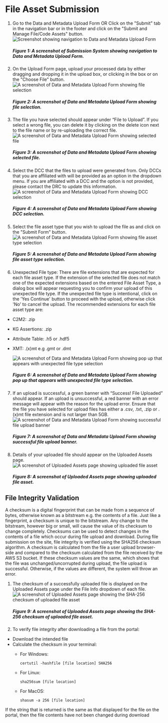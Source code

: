 # File Asset Submission

1. Go to the Data and Metadata Upload Form OR Click on the "Submit" tab in the navigation bar or in the footer and click on the "Submit and Manage File/Code Assets" button.
    ![Screenshot showing navigation to Data and Metadata Upload Form](../../../../public/img/submission_system/file_upload_1.png)
    ##### Figure 1: A screenshot of Submission System showing navigation to Data and Metadata Upload Form. 

2. On the Upload Form page, upload your processed data by either dragging and dropping it in the upload box, or clicking in the box or on the "Choose File" button.
    ![A screenshot of Data and Metadata Upload Form showing file selection](../../../../public/img/submission_system/file_upload_2.png)
    ##### Figure 2: A screenshot of Data and Metadata Upload Form showing file selection.

3. The file you have selected should appear under “File to Upload”. If you select a wrong file, you can delete it by clicking on the delete icon next to the file name or by re-uploading the correct file.
    ![A screenshot of Data and Metadata Upload Form showing selected file](../../../../public/img/submission_system/file_upload_3.png)
    ##### Figure 3: A screenshot of Data and Metadata Upload Form showing selected file. 

4. Select the DCC that the files to upload were generated from. Only DCCs that you are affiliated with will be provided as an option in the dropdown menu. If you are affiliated with a DCC and the option is not provided, please contact the DRC to update this information.
    ![A screenshot of Data and Metadata Upload Form showing DCC selection](../../../../public/img/submission_system/file_upload_4.png)
    ##### Figure 4: A screenshot of Data and Metadata Upload Form showing DCC selection.

5. Select the file asset type that you wish to upload the file as and click on the "Submit Form" button.
    ![A screenshot of Data and Metadata Upload Form showing file asset type selection](../../../../public/img/submission_system/file_upload_5.png)
    ##### Figure 5: A screenshot of Data and Metadata Upload Form showing file asset type selection.

6. Unexpected File type: There are file extensions that are expected for each file asset type. If the extension of the selected file does not match one of the expected extensions based on the entered File Asset Type, a dialog box will appear requesting you to confirm your upload of this unexpected file type. If the unexpected file type is intentional, click on the 'Yes Continue' button to proceed with the upload, otherwise click 'No' to cancel the upload.
The recommended extensions for each file asset type are:
- C2M2: .zip
- KG Assertions: .zip
- Attribute Table: .h5 or .hdf5
- XMT: .(x)mt e.g .gmt or .dmt

    ![A screenshot of Data and Metadata Upload Form showing pop up that appears with unexpected file type selection](../../../../public/img/submission_system/file_upload_6.png)
    ##### Figure 6: A screenshot of Data and Metadata Upload Form showing pop up that appears with unexpected file type selection.

7. If an upload is successful, a green banner with “Success! File Uploaded” should appear. If an upload is unsuccessful, a red banner with an error message will appear with the reason for the upload error. Ensure that the file you have selected for upload files has either a .csv, .txt, .zip or .(x)mt file extension and is not larger than 5GB.
    ![A screenshot of Data and Metadata Upload Form showing successful file upload banner](../../../../public/img/submission_system/file_upload_7.png)
    ##### Figure 7: A screenshot of Data and Metadata Upload Form showing successful file upload banner.

8. Details of your uploaded file should appear on the Uploaded Assets page.
    ![A screenshot of Uploaded Assets page showing uploaded file asset](../../../../public/img/submission_system/file_upload_8.png)
    ##### Figure 8: A screenshot of Uploaded Assets page showing uploaded file asset.

## File Integrity Validation

A checksum is a digital fingerprint that can be made from a sequence of bytes, otherwise known as a bitstream e.g. the contents of a file. Just like a fingerprint, a checksum is unique to the bitstream. Any change to the bitstream, however big or small, will cause the value of its checksum to change completely. Checksums can be used to detect changes in the contents of a file which occur during file upload and download. During file submission on the site, file integrity is verified using the SHA256 checksum algorithm. A checksum is calculated from the file a user upload browser-side and compared to the checksum calculated from the file received by the AWS S3 bucket. If these checksum values are the same, which shows that the file was unchanged/uncorrupted during upload, the file upload is successful. Otherwise, if the values are different, the system will throw an error.

1. The checksum of a successfully uploaded file is displayed on the Uploaded Assets page under the File Info dropdown of each file.
    ![A screenshot of Uploaded Assets page showing the SHA-256 checksum of uploaded file asset](../../../../public/img/submission_system/checksum_validation_1.png)
    ##### Figure 9: A screenshot of Uploaded Assets page showing the SHA-256 checksum of uploaded file asset.



2. To verify file integrity after downloading a file from the portal:
- Download the intended file
- Calculate the checksum in your terminal:
    - For Windows:
        ```
        certutil -hashfile [file location] SHA256
        ```

    - For Linux:
        ```
        sha256sum [file location]
        ```

    - For MacOS:
        ```
        shasum -a 256 [file location]
        ```

If the string that is returned is the same as that displayed for the file on the portal, then the file contents have not been changed during download